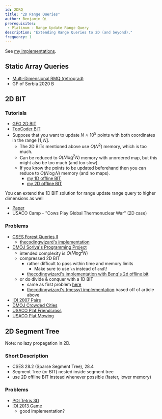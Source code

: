 ```yaml
---
id: 2DRQ
title: "2D Range Queries"
author: Benjamin Qi
prerequisites: 
 - Platinum - Range Update Range Query
description: "Extending Range Queries to 2D (and beyond)."
frequency: 1
---
```


See [my implementations](https://github.com/bqi343/USACO/tree/master/Implementations/content/data-structures/2D%20Range%20Queries%20(15.2)).

## Static Array Queries

 - [Multi-Dimensional RMQ (retrograd)](https://codeforces.com/blog/entry/53810)
 - GP of Serbia 2020 B

## 2D BIT

### Tutorials

 - [GFG 2D BIT](https://www.geeksforgeeks.org/two-dimensional-binary-indexed-tree-or-fenwick-tree/)
 - [TopCoder BIT](https://www.topcoder.com/community/competitive-programming/tutorials/binary-indexed-trees/)
 - Suppose that you want to update $N\approx 10^5$ points with both coordinates in the range $[1,N]$.
   - The 2D BITs mentioned above use $O(N^2)$ memory, which is too much.
   - Can be reduced to $O(N\log^2N)$ memory with unordered map, but this might also be too much (and too slow).
   - If you know the points to be updated beforehand then you can reduce to $O(N\log N)$ memory (and no maps).
     - [my 1D offline BIT](https://github.com/bqi343/USACO/blob/master/Implementations/content/data-structures/1D%20Range%20Queries%20(9.2)/BIToff.h)
     - [my 2D offline BIT](https://github.com/bqi343/USACO/blob/master/Implementations/content/data-structures/2D%20Range%20Queries%20(15.2)/BIT2DOff%20(15.2).h)

<optional-content title="Range Update and Range Query in Higher Dimensions">

You can extend the 1D BIT solution for range update range query to higher dimensions as well 

 - [Paper](https://arxiv.org/pdf/1311.6093.pdf)
 - USACO Camp - "Cows Play Global Thermonuclear War" (2D case)
 
</optional-content>

### Problems

 - [CSES Forest Queries II](https://cses.fi/problemset/task/1739)
   - [thecodingwizard's implementation](https://github.com/thecodingwizard/competitive-programming/blob/master/cses/Forest%20Queries%20II.cpp)
 - [DMOJ Soriya's Programming Project](https://dmoj.ca/problem/dmopc19c7p5)
   - intended complexity is $O(N\log^2 N)$
   - compressed 2D BIT
     - rather difficult to pass within time and memory limits
       - Make sure to use `\n` instead of `endl`!
     - [thecodingwizard's implementation with Benq's 2d offline bit](https://github.com/thecodingwizard/competitive-programming/blob/master/DMOJ/Soriyas%20Programming%20Project.cpp)
   - or do divide & conquer with a 1D BIT
     - same as first problem [here](https://robert1003.github.io/2020/01/31/cdq-divide-and-conquer.html)
     - [thecodingwizard's (messy) implementation](https://github.com/thecodingwizard/competitive-programming/blob/master/DMOJ/Soriya%20Programming%20Project%201d%20BIT%20cdq%20dnc.cpp) based off of article above
 - [IOI 2007 Pairs](https://wcipeg.com/problem/ioi0722)
 - [DMOJ Crowded Cities](https://dmoj.ca/problem/bfs17p6)
 - [USACO Plat Friendcross](http://www.usaco.org/index.php?page=viewproblem2&cpid=722)
 - [USACO Plat Mowing](http://www.usaco.org/index.php?page=viewproblem2&cpid=601)

## 2D Segment Tree

Note: no lazy propagation in 2D.

### Short Description

  - CSES 28.2 (Sparse Segment Tree), 28.4
  - Segment Tree (or BIT) nested inside segment tree
  - use 2D offline BIT instead whenever possible (faster, lower memory)

### Problems

  - [POI Tetris 3D](https://szkopul.edu.pl/problemset/problem/OQjANSOOD_-c38gh8p6g3Gxp/site/?key=statement)
  - [IOI 2013 Game](http://wcipeg.com/problem/ioi1323)
    - good implementation?